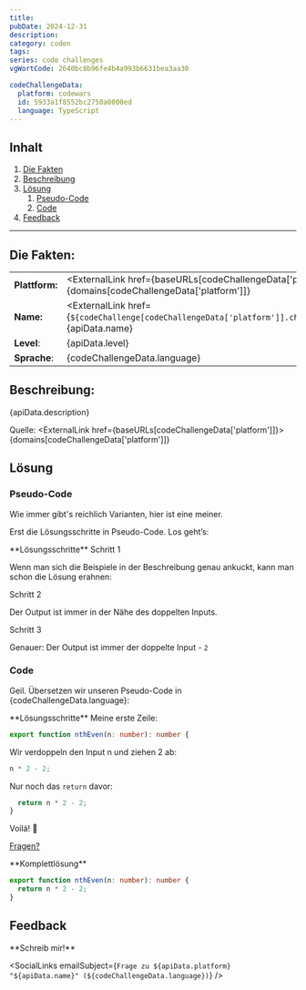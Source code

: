 ```yaml
---
title:
pubDate: 2024-12-31
description:
category: coden
tags:
series: code challenges
vgWortCode: 2640bc8b96fe4b4a993b6631bea3aa30

codeChallengeData:
  platform: codewars
  id: 5933a1f8552bc2750a0000ed
  language: TypeScript
---
```


## Inhalt

1. [Die Fakten](#)
1. [Beschreibung](#)
1. [Lösung](#)
   1. [Pseudo-Code](#)
   1. [Code](#)
1. [Feedback](#)

---

## Die Fakten:

|                |                                                                                                                                            |
| -------------- | ------------------------------------------------------------------------------------------------------------------------------------------ |
| **Plattform:** | <ExternalLink href={baseURLs[codeChallengeData['platform']]}>{domains[codeChallengeData['platform']]}</ExternalLink>                       |
| **Name:**      | <ExternalLink href={`${codeChallenge[codeChallengeData['platform']].challenge.url}/${codeChallengeData.id}`}>{apiData.name}</ExternalLink> |
| **Level**:     | {apiData.level}                                                                                                                            |
| **Sprache**:   | {codeChallengeData.language}                                                                                                               |

## Beschreibung:

<FetchedMarkdown>{apiData.description}</FetchedMarkdown>

Quelle: <ExternalLink href={baseURLs[codeChallengeData['platform']]}>{domains[codeChallengeData['platform']]}</ExternalLink>

## Lösung

### Pseudo-Code

Wie immer gibt's reichlich Varianten, hier ist eine meiner.

Erst die Lösungsschritte in Pseudo-Code. Los geht’s:

<Accordion>
**Lösungsschritte**

<Accordion>
Schritt 1

Wenn man sich die Beispiele in der Beschreibung genau ankuckt, kann man schon die Lösung erahnen:

</Accordion>
<Accordion>
Schritt 2

Der Output ist immer in der Nähe des doppelten Inputs.

</Accordion>
<Accordion>
Schritt 3

Genauer: Der Output ist immer der doppelte Input - `2`

</Accordion>
</Accordion>

### Code

Geil. Übersetzen wir unseren Pseudo-Code in {codeChallengeData.language}:

<Accordion>
**Lösungsschritte**

<Accordion>
Meine erste Zeile:

```ts
export function nthEven(n: number): number {
```

</Accordion>
<Accordion>

Wir verdoppeln den Input n und ziehen 2 ab:

```ts
n * 2 - 2;
```

</Accordion>
<Accordion>

Nur noch das `return` davor:

```ts
  return n * 2 - 2;
}
```

</Accordion>
<Accordion>

Voilá! 💪

[Fragen?](#feedback)

</Accordion>
</Accordion>

<Accordion>
**Komplettlösung**

```ts
export function nthEven(n: number): number {
  return n * 2 - 2;
}
```

</Accordion>

## Feedback

<Accordion>
**Schreib mir!**

<SocialLinks
  emailSubject={`Frage zu ${apiData.platform} "${apiData.name}" (${codeChallengeData.language})`}
/>

</Accordion>
